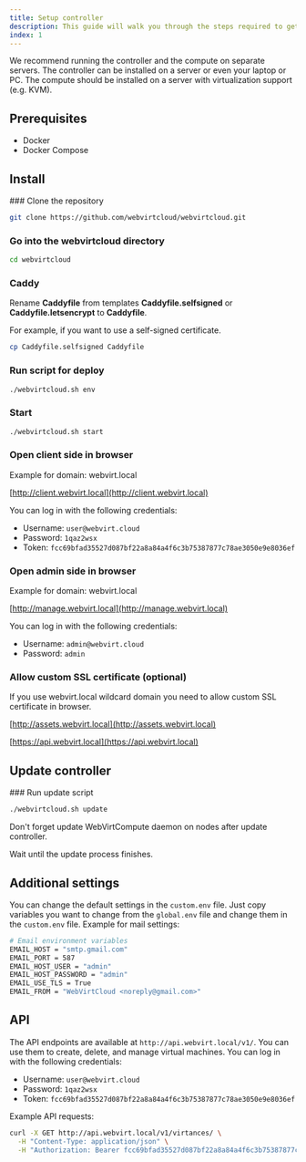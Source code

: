 ```yaml
---
title: Setup controller
description: This guide will walk you through the steps required to get your cloud platform up and running quickly. Whether you're a seasoned system administrator or a first-time user, this guide is designed to make the installation process as smooth as possible.
index: 1
---
```


<Note title="Recommended setup">
  We recommend running the controller and the compute on separate servers. The controller
  can be installed on a server or even your laptop or PC. The compute should be installed
  on a server with virtualization support (e.g. KVM).
</Note>

## Prerequisites

- Docker
- Docker Compose

## Install

<Steps>
### Clone the repository

```bash
git clone https://github.com/webvirtcloud/webvirtcloud.git
```

### Go into the webvirtcloud directory

```bash
cd webvirtcloud
```

### Caddy

Rename **Caddyfile** from templates **Caddyfile.selfsigned** or **Caddyfile.letsencrypt** to **Caddyfile**.

For example, if you want to use a self-signed certificate.

```bash
cp Caddyfile.selfsigned Caddyfile
```

### Run script for deploy

```bash
./webvirtcloud.sh env
```

### Start

```bash
./webvirtcloud.sh start
```

### Open client side in browser

Example for domain: webvirt.local

[http://client.webvirt.local](http://client.webvirt.local)

You can log in with the following credentials:

- Username: `user@webvirt.cloud`
- Password: `1qaz2wsx`
- Token: `fcc69bfad35527d087bf22a8a84a4f6c3b75387877c78ae3050e9e8036ef`

### Open admin side in browser

Example for domain: webvirt.local

[http://manage.webvirt.local](http://manage.webvirt.local)

You can log in with the following credentials:

- Username: `admin@webvirt.cloud`
- Password: `admin`

### Allow custom SSL certificate (optional)

<Note title="Warning">
  If you use webvirt.local wildcard domain you need to allow custom SSL certificate in
  browser.
</Note>

[http://assets.webvirt.local](http://assets.webvirt.local)

[https://api.webvirt.local](https://api.webvirt.local)

</Steps>

## Update controller

<Steps>
### Run update script

```bash
./webvirtcloud.sh update
```

<Note title="Warning">
  Don't forget update WebVirtCompute daemon on nodes after update controller.
</Note>

Wait until the update process finishes.

</Steps>

## Additional settings

You can change the default settings in the `custom.env` file. Just copy variables you want to change from the `global.env` file and change them in the `custom.env` file. Example for mail settings:

```bash
# Email environment variables
EMAIL_HOST = "smtp.gmail.com"
EMAIL_PORT = 587
EMAIL_HOST_USER = "admin"
EMAIL_HOST_PASSWORD = "admin"
EMAIL_USE_TLS = True
EMAIL_FROM = "WebVirtCloud <noreply@gmail.com>"
```

## API

The API endpoints are available at `http://api.webvirt.local/v1/`. You can use them to create, delete, and manage virtual machines. You can log in with the following credentials:

- Username: `user@webvirt.cloud`
- Password: `1qaz2wsx`
- Token: `fcc69bfad35527d087bf22a8a84a4f6c3b75387877c78ae3050e9e8036ef`

Example API requests:

```bash
curl -X GET http://api.webvirt.local/v1/virtances/ \
  -H "Content-Type: application/json" \
  -H "Authorization: Bearer fcc69bfad35527d087bf22a8a84a4f6c3b75387877c78ae3050e9e8036ef"
```
